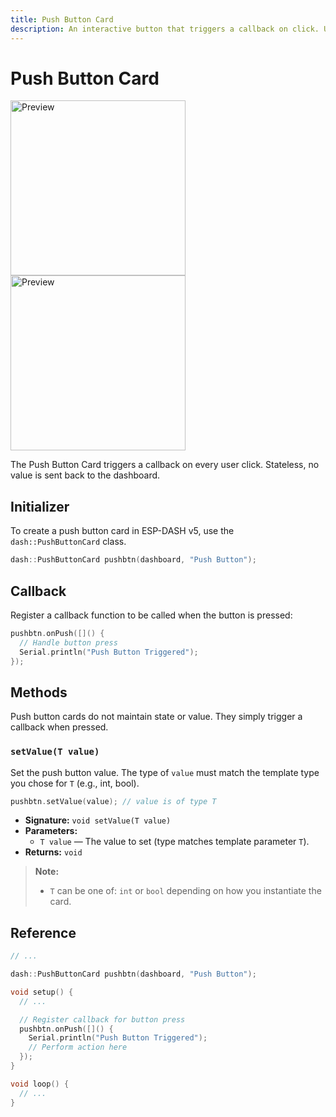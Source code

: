 ```yaml
---
title: Push Button Card
description: An interactive button that triggers a callback on click. Updated for ESP-DASH v5 API.
---
```



# Push Button Card

<ProCallout />

<img className="my-6 hidden dark:block" src="/img/v5/cards/dark/push-button.png" width="280px" alt="Preview" />
<img className="my-6 dark:hidden" src="/img/v5/cards/light/push-button.png" width="280px" alt="Preview" />

The Push Button Card triggers a callback on every user click. Stateless, no value is sent back to the dashboard.

## Initializer

To create a push button card in ESP-DASH v5, use the `dash::PushButtonCard` class.

```cpp
dash::PushButtonCard pushbtn(dashboard, "Push Button");
```

## Callback

Register a callback function to be called when the button is pressed:
```cpp
pushbtn.onPush([]() {
  // Handle button press
  Serial.println("Push Button Triggered");
});
```

## Methods

<Callout>
Push button cards do not maintain state or value. They simply trigger a callback when pressed.
</Callout>

### `setValue(T value)`
Set the push button value. The type of `value` must match the template type you chose for `T` (e.g., int, bool).
```cpp
pushbtn.setValue(value); // value is of type T
```
- **Signature:** `void setValue(T value)`
- **Parameters:**
  - `T value` — The value to set (type matches template parameter `T`).
- **Returns:** `void`

> **Note:**
> - `T` can be one of: `int` or `bool` depending on how you instantiate the card.

## Reference

```cpp
// ...

dash::PushButtonCard pushbtn(dashboard, "Push Button");

void setup() {
  // ...

  // Register callback for button press
  pushbtn.onPush([]() {
    Serial.println("Push Button Triggered");
    // Perform action here
  });
}

void loop() {
  // ...
}
```
